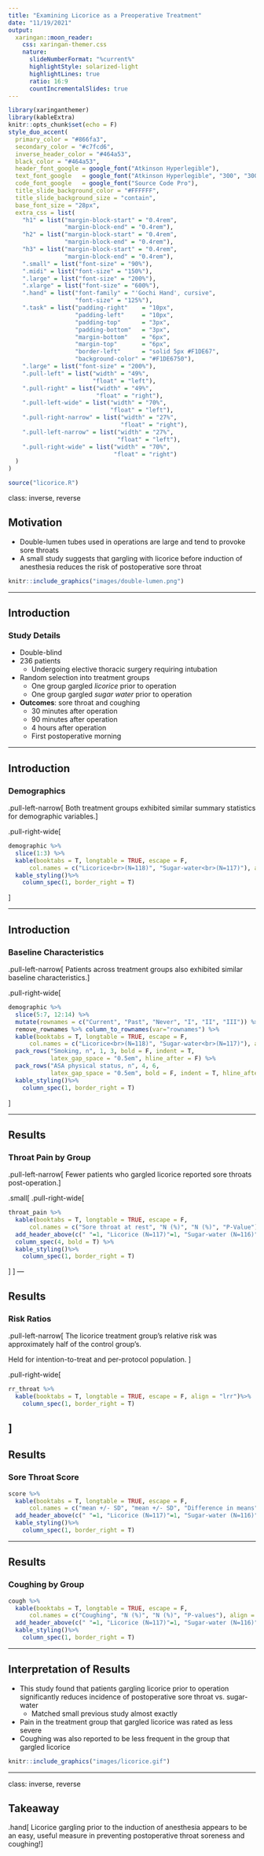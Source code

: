 ```yaml
---
title: "Examining Licorice as a Preoperative Treatment"
date: "11/19/2021"
output:
  xaringan::moon_reader:
    css: xaringan-themer.css
    nature:
      slideNumberFormat: "%current%"
      highlightStyle: solarized-light
      highlightLines: true
      ratio: 16:9
      countIncrementalSlides: true
---
```


```r
library(xaringanthemer)
library(kableExtra)
knitr::opts_chunk$set(echo = F)
style_duo_accent(
  primary_color = "#866fa3",
  secondary_color = "#c7fcd6",
  inverse_header_color = "#464a53",
  black_color = "#464a53",
  header_font_google = google_font("Atkinson Hyperlegible"),
  text_font_google   = google_font("Atkinson Hyperlegible", "300", "300i"),
  code_font_google   = google_font("Source Code Pro"),
  title_slide_background_color = "#FFFFFF",
  title_slide_background_size = "contain",
  base_font_size = "28px",
  extra_css = list(
    "h1" = list("margin-block-start" = "0.4rem", 
                "margin-block-end" = "0.4rem"),
    "h2" = list("margin-block-start" = "0.4rem", 
                "margin-block-end" = "0.4rem"),
    "h3" = list("margin-block-start" = "0.4rem", 
                "margin-block-end" = "0.4rem"),
    ".small" = list("font-size" = "90%"),
    ".midi" = list("font-size" = "150%"),
    ".large" = list("font-size" = "200%"),
    ".xlarge" = list("font-size" = "600%"),
    ".hand" = list("font-family" = "'Gochi Hand', cursive",
                   "font-size" = "125%"),
    ".task" = list("padding-right"    = "10px",
                   "padding-left"     = "10px",
                   "padding-top"      = "3px",
                   "padding-bottom"   = "3px",
                   "margin-bottom"    = "6px",
                   "margin-top"       = "6px",
                   "border-left"      = "solid 5px #F1DE67",
                   "background-color" = "#F1DE6750"),
    ".large" = list("font-size" = "200%"),
    ".pull-left" = list("width" = "49%",
                        "float" = "left"),
    ".pull-right" = list("width" = "49%",
                         "float" = "right"),
    ".pull-left-wide" = list("width" = "70%",
                             "float" = "left"),
    ".pull-right-narrow" = list("width" = "27%",
                                "float" = "right"),
    ".pull-left-narrow" = list("width" = "27%",
                               "float" = "left"),
    ".pull-right-wide" = list("width" = "70%",
                              "float" = "right")
  )
)

```


```r
source("licorice.R")
```

class: inverse, reverse

## Motivation

- Double-lumen tubes used in operations are large and tend to provoke sore throats
- A small study suggests that gargling with licorice before induction of anesthesia reduces the risk of postoperative sore throat

```r
knitr::include_graphics("images/double-lumen.png")
```

---

## Introduction

### Study Details

- Double-blind
- 236 patients
  - Undergoing elective thoracic surgery requiring intubation
- Random selection into treatment groups
  - One group gargled *licorice* prior to operation
  - One group gargled *sugar water* prior to operation
- **Outcomes**: sore throat and coughing
  - 30 minutes after operation
  - 90 minutes after operation
  - 4 hours after operation
  - First postoperative morning

---

## Introduction

### Demographics

.pull-left-narrow[
Both treatment groups exhibited similar summary statistics for demographic variables.
]


.pull-right-wide[
```r
demographic %>%
  slice(1:3) %>%
  kable(booktabs = T, longtable = TRUE, escape = F,
      col.names = c("Licorice<br>(N=118)", "Sugar-water<br>(N=117)"), align = "rr") %>%
  kable_styling()%>%
    column_spec(1, border_right = T)
```
]


---

## Introduction

### Baseline Characteristics


.pull-left-narrow[
Patients across treatment groups also exhibited similar baseline characteristics.
]


.pull-right-wide[

```r
demographic %>%
  slice(5:7, 12:14) %>%
  mutate(rownames = c("Current", "Past", "Never", "I", "II", "III")) %>%
  remove_rownames %>% column_to_rownames(var="rownames") %>%
  kable(booktabs = T, longtable = TRUE, escape = F,
      col.names = c("Licorice<br>(N=118)", "Sugar-water<br>(N=117)"), align = "rr") %>%
  pack_rows("Smoking, n", 1, 3, bold = F, indent = T,
            latex_gap_space = "0.5em", hline_after = F) %>%
  pack_rows("ASA physical status, n", 4, 6,
            latex_gap_space = "0.5em", bold = F, indent = T, hline_after = F) %>%
  kable_styling()%>%
    column_spec(1, border_right = T)
```
]

---

## Results

### Throat Pain by Group


.pull-left-narrow[
Fewer patients who gargled licorice reported sore throats post-operation.
]

.small[
.pull-right-wide[

```r
throat_pain %>%
  kable(booktabs = T, longtable = TRUE, escape = F,
      col.names = c("Sore throat at rest", "N (%)", "N (%)", "P-Value"), align = "lrrr") %>%
  add_header_above(c(" "=1, "Licorice (N=117)"=1, "Sugar-water (N=116)"=1,  " "=1)) %>%
  column_spec(4, bold = T) %>%
  kable_styling()%>%
    column_spec(1, border_right = T)
```
]
]
---

## Results

### Risk Ratios

.pull-left-narrow[
The licorice treatment group's relative risk was approximately half
of the control group's.


Held for intention-to-treat and per-protocol population.
]

.pull-right-wide[
```r
rr_throat %>%
  kable(booktabs = T, longtable = TRUE, escape = F, align = "lrr")%>%
    column_spec(1, border_right = T)
```
]
---

## Results

### Sore Throat Score

```r
score %>%
  kable(booktabs = T, longtable = TRUE, escape = F,
      col.names = c("mean +/- SD", "mean +/- SD", "Difference in means"), align = "rrr") %>%
  add_header_above(c(" "=1, "Licorice (N=117)"=1, "Sugar-water (N=116)"=1,  " "=1)) %>%
  kable_styling()%>%
    column_spec(1, border_right = T)
```

---

## Results

### Coughing by Group

```r
cough %>%
  kable(booktabs = T, longtable = TRUE, escape = F,
      col.names = c("Coughing", "N (%)", "N (%)", "P-values"), align = "lrrr") %>%
  add_header_above(c(" "=1, "Licorice (N=117)"=1, "Sugar-water (N=116)"=1, " " = 1)) %>%
  kable_styling()%>%
    column_spec(1, border_right = T)
```



---

## Interpretation of Results

- This study found that patients gargling licorice prior to operation
significantly reduces incidence of postoperative sore throat vs. sugar-water
  - Matched small previous study almost exactly
- Pain in the treatment group that gargled licorice was rated as less severe
- Coughing was also reported to be less frequent in the group that gargled
licorice

```r
knitr::include_graphics("images/licorice.gif")
```

---

class: inverse, reverse

## Takeaway

.hand[
Licorice gargling prior to the induction of anesthesia appears to be an easy, useful
measure in preventing postoperative throat soreness and coughing!
]





